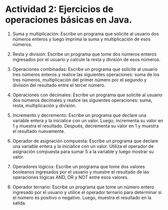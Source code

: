 
 # Actividad 2: Ejercicios de operaciones básicas en Java.

1. Suma y multiplicación: Escribe un programa que solicite al usuario dos números enteros y luego imprima la suma y multiplicación de esos números.

2. Resta y división: Escribe un programa que tome dos números enteros ingresados por el usuario y calcule la resta y división de esos números.

3. Operaciones combinadas: Escribe un programa que solicite al usuario tres números enteros y realice las siguientes operaciones: suma de los tres números, multiplicación del primer número por el segundo y división del resultado entre el tercer número.

4. Operaciones con decimales: Escribe un programa que solicite al usuario dos números decimales y realice las siguientes operaciones: suma, resta, multiplicación y división.

5. Incremento y decremento: Escribe un programa que declare una variable entera y la inicialice con un valor. Luego, incrementa su valor en 1 y muestra el resultado. Después, decrementa su valor en 1 y muestra el resultado nuevamente.

6. Operador de asignación compuesta: Escribe un programa que declare una variable entera y la inicialice con un valor. Utiliza el operador de asignación compuesta para sumar 5 a la variable y luego mostrar su valor.

7. Operadores lógicos: Escribe un programa que tome dos valores booleanos ingresados por el usuario y muestre el resultado de las operaciones lógicas AND, OR y NOT entre esos valores.

8. Operador ternario: Escribe un programa que tome un número entero ingresado por el usuario y utilice el operador ternario para determinar si el número es positivo o negativo. Luego, muestra el resultado en la salida.